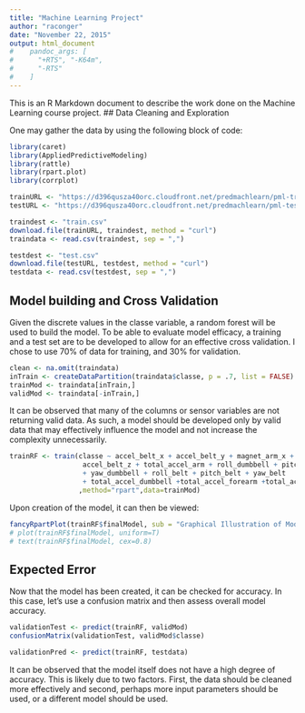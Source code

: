 ```yaml
---
title: "Machine Learning Project"
author: "raconger"
date: "November 22, 2015"
output: html_document
#    pandoc_args: [
#      "+RTS", "-K64m",
#      "-RTS"
#    ]
---
```


This is an R Markdown document to describe the work done on the Machine Learning course project.
## Data Cleaning and Exploration

One may gather the data by using the following block of code: 

```r
library(caret)
library(AppliedPredictiveModeling)
library(rattle)
library(rpart.plot)
library(corrplot)

trainURL <- "https://d396qusza40orc.cloudfront.net/predmachlearn/pml-training.csv"
testURL <- "https://d396qusza40orc.cloudfront.net/predmachlearn/pml-testing.csv"

traindest <- "train.csv"
download.file(trainURL, traindest, method = "curl")    
traindata <- read.csv(traindest, sep = ",")

testdest <- "test.csv"
download.file(testURL, testdest, method = "curl")    
testdata <- read.csv(testdest, sep = ",")
```

## Model building and Cross Validation

Given the discrete values in the classe variable, a random forest will be used to build the model. To be able to evaluate model efficacy, a training and a test set are to be developed to allow for an effective cross validation. I chose to use 70% of data for training, and 30% for validation.

```r
clean <- na.omit(traindata)
inTrain <- createDataPartition(traindata$classe, p = .7, list = FALSE)
trainMod <- traindata[inTrain,]
validMod <- traindata[-inTrain,]
```

It can be observed that many of the columns or sensor variables are not returning valid data. As such, a model should be developed only by valid data that may effectively influence the model and not increase the complexity unnecessarily.

```r
trainRF <- train(classe ~ accel_belt_x + accel_belt_y + magnet_arm_x + 
                  accel_belt_z + total_accel_arm + roll_dumbbell + pitch_dumbbell 
                  + yaw_dumbbell + roll_belt + pitch_belt + yaw_belt 
                  + total_accel_dumbbell +total_accel_forearm +total_accel_belt 
                 ,method="rpart",data=trainMod)

```

Upon creation of the model, it can then be viewed:

```r
fancyRpartPlot(trainRF$finalModel, sub = "Graphical Illustration of Model")
# plot(trainRF$finalModel, uniform=T) 
# text(trainRF$finalModel, cex=0.8)
```

## Expected Error

Now that the model has been created, it can be checked for accuracy. In this case, let's use a confusion matrix and then assess overall model accuracy.


```r
validationTest <- predict(trainRF, validMod)
confusionMatrix(validationTest, validMod$classe)

validationPred <- predict(trainRF, testdata)
```

It can be observed that the model itself does not have a high degree of accuracy. This is likely due to two factors. First, the data should be cleaned more effectively and second, perhaps more input parameters should be used, or a different model should be used.
